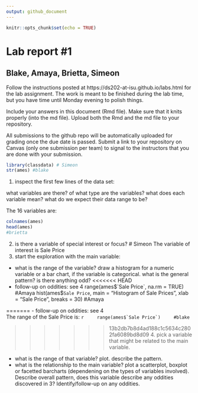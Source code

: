 ```yaml
---
output: github_document
---
```


<!-- README.md is generated from README.Rmd. Please edit the README.Rmd file -->


```r
knitr::opts_chunk$set(echo = TRUE)
```

# Lab report #1
## Blake, Amaya, Brietta, Simeon

Follow the instructions posted at https://ds202-at-isu.github.io/labs.html for the lab assignment. The work is meant to be finished during the lab time, but you have time until Monday evening to polish things.

Include your answers in this document (Rmd file). Make sure that it knits properly (into the md file). Upload both the Rmd and the md file to your repository.  

All submissions to the github repo will be automatically uploaded for grading once the due date is passed.
Submit a link to your repository on Canvas (only one submission per team) to signal to the instructors that you are done with your submission.

```r
library(classdata) # Simeon
str(ames) #blake
```

1. inspect the first few lines of the data set:

what variables are there? of what type are the variables? what does each variable mean? what do we expect their data range to be?\


The 16 variables are: 
```r
colnames(ames)
head(ames)
#brietta
```


2. is there a variable of special interest or focus?
# Simeon
The variable of interest is Sale Price
3. start the exploration with the main variable:

  - what is the range of the variable? draw a histogram for a numeric variable or a bar chart, if the variable is categorical. what is the general pattern? is there anything odd?
<<<<<<< HEAD
  - follow-up on oddities: see 4
range(ames$`Sale Price`, na.rm = TRUE) #Amaya
hist(ames$`Sale Price`, main = "Histogram of Sale Prices", xlab = "Sale Price", breaks = 30) #Amaya

  
=======
  - follow-up on oddities: see 4\
    The range of the Sale Price is:
    ```r
    range(ames$`Sale Price`)
    #blake
    ```

>>>>>>> 13b2db7b8d4ad188c1c5634c2802fa6089bd8d09
4. pick a variable that might be related to the main variable.

  - what is the range of that variable? plot. describe the pattern.
  - what is the relationship to the main variable? plot a scatterplot, boxplot or facetted barcharts (dependening on the types of variables involved). Describe overall pattern, does this variable describe any oddities discovered in 3? Identify/follow-up on any oddities.

